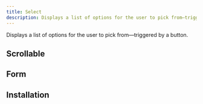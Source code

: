```yaml
---
title: Select
description: Displays a list of options for the user to pick from—triggered by a button.
---
```


Displays a list of options for the user to pick from—triggered by a button.


<Example path="ui/select/demo" />

## Scrollable

<Example path="ui/select/scrollable" />

## Form

<Example path="ui/select/form" />

## Installation


<InstallationGuide path="ui/select" />
